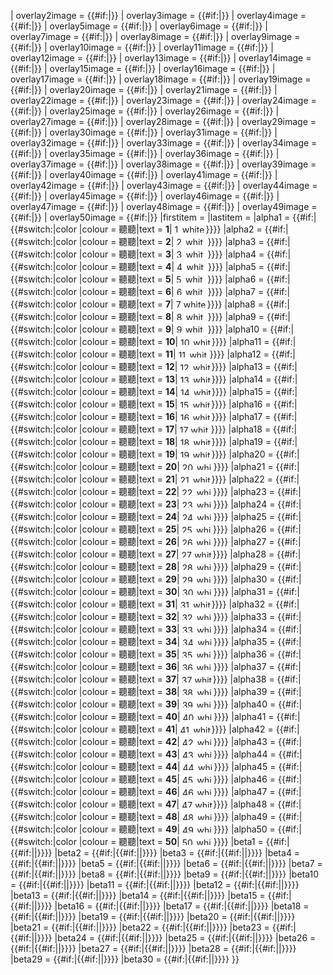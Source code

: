 <includeonly>{{overlay/main
| image        = {{{image|}}}
| width        = {{{width}}}
| height       = {{{height}}}
| columns      = {{{columns}}}
| grid         = {{{grid}}}
| legendbox    = {{{legendbox}}}
| float        = {{{float}}}
| overlay      = {{{overlay}}}
| border       = {{{border}}}<!--

legend title 1 to title 6  -->
| legend1title  = {{{legend1title|}}}
| legend2title  = {{{legend2title|}}}
| legend3title  = {{{legend3title|}}}
| legend4title  = {{{legend4title|}}}
| legend5title  = {{{legend5title|}}}
| legend6title  = {{{legend6title|}}}<!--
legend start 1 to start 6  -->
| legend1start  = {{{legend1start|}}}
| legend2start  = {{{legend2start|}}}
| legend3start  = {{{legend3start|}}}
| legend4start  = {{{legend4start|}}}
| legend5start  = {{{legend5start|}}}
| legend6start  = {{{legend6start|}}}<!--
legend end 1 to end 6  -->
| legend1end  = {{{legend1end|}}}
| legend2end  = {{{legend2end|}}}
| legend3end  = {{{legend3end|}}}
| legend4end  = {{{legend4end|}}}
| legend5end  = {{{legend5end|}}}
| legend6end  = {{{legend6end|}}}<!--

Distance from left 1 to left 30 for first overlays  -->
| overlay1left1  = {{{overlay1left1|}}}
| overlay2left1  = {{{overlay2left1|}}}
| overlay3left1  = {{{overlay3left1|}}}
| overlay4left1  = {{{overlay4left1|}}}
| overlay5left1  = {{{overlay5left1|}}}
| overlay6left1  = {{{overlay6left1|}}}
| overlay7left1  = {{{overlay7left1|}}}
| overlay8left1  = {{{overlay8left1|}}}
| overlay9left1  = {{{overlay9left1|}}}
| overlay10left1 = {{{overlay10left1|}}}
| overlay11left1 = {{{overlay11left1|}}}
| overlay12left1 = {{{overlay12left1|}}}
| overlay13left1 = {{{overlay13left1|}}}
| overlay14left1 = {{{overlay14left1|}}}
| overlay15left1 = {{{overlay15left1|}}}
| overlay16left1 = {{{overlay16left1|}}}
| overlay17left1 = {{{overlay17left1|}}}
| overlay18left1 = {{{overlay18left1|}}}
| overlay19left1 = {{{overlay19left1|}}}
| overlay20left1 = {{{overlay20left1|}}}
| overlay21left1 = {{{overlay21left1|}}}
| overlay22left1 = {{{overlay22left1|}}}
| overlay23left1 = {{{overlay23left1|}}}
| overlay24left1 = {{{overlay24left1|}}}
| overlay25left1 = {{{overlay25left1|}}}
| overlay26left1 = {{{overlay26left1|}}}
| overlay27left1 = {{{overlay27left1|}}}
| overlay28left1 = {{{overlay28left1|}}}
| overlay29left1 = {{{overlay29left1|}}}
| overlay30left1 = {{{overlay30left1|}}}<!--

Distance from left 1 to left 30 for second overlays  -->
| overlay1left2  = {{{overlay1left2|}}}
| overlay2left2  = {{{overlay2left2|}}}
| overlay3left2  = {{{overlay3left2|}}}
| overlay4left2  = {{{overlay4left2|}}}
| overlay5left2  = {{{overlay5left2|}}}
| overlay6left2  = {{{overlay6left2|}}}
| overlay7left2  = {{{overlay7left2|}}}
| overlay8left2  = {{{overlay8left2|}}}
| overlay9left2  = {{{overlay9left2|}}}
| overlay10left2 = {{{overlay10left2|}}}
| overlay11left2 = {{{overlay11left2|}}}
| overlay12left2 = {{{overlay12left2|}}}
| overlay13left2 = {{{overlay13left2|}}}
| overlay14left2 = {{{overlay14left2|}}}
| overlay15left2 = {{{overlay15left2|}}}
| overlay16left2 = {{{overlay16left2|}}}
| overlay17left2 = {{{overlay17left2|}}}
| overlay18left2 = {{{overlay18left2|}}}
| overlay19left2 = {{{overlay19left2|}}}
| overlay20left2 = {{{overlay20left2|}}}
| overlay21left2 = {{{overlay21left2|}}}
| overlay22left2 = {{{overlay22left2|}}}
| overlay23left2 = {{{overlay23left2|}}}
| overlay24left2 = {{{overlay24left2|}}}
| overlay25left2 = {{{overlay25left2|}}}
| overlay26left2 = {{{overlay26left2|}}}
| overlay27left2 = {{{overlay27left2|}}}
| overlay28left2 = {{{overlay28left2|}}}
| overlay29left2 = {{{overlay29left2|}}}
| overlay30left2 = {{{overlay30left2|}}}<!--

Distance from left 1 to left 30 for third overlays  -->
| overlay1left3  = {{{overlay1left3|}}}
| overlay2left3  = {{{overlay2left3|}}}
| overlay3left3  = {{{overlay3left3|}}}
| overlay4left3  = {{{overlay4left3|}}}
| overlay5left3  = {{{overlay5left3|}}}
| overlay6left3  = {{{overlay6left3|}}}
| overlay7left3  = {{{overlay7left3|}}}
| overlay8left3  = {{{overlay8left3|}}}
| overlay9left3  = {{{overlay9left3|}}}
| overlay10left3 = {{{overlay10left3|}}}
| overlay11left3 = {{{overlay11left3|}}}
| overlay12left3 = {{{overlay12left3|}}}
| overlay13left3 = {{{overlay13left3|}}}
| overlay14left3 = {{{overlay14left3|}}}
| overlay15left3 = {{{overlay15left3|}}}
| overlay16left3 = {{{overlay16left3|}}}
| overlay17left3 = {{{overlay17left3|}}}
| overlay18left3 = {{{overlay18left3|}}}
| overlay19left3 = {{{overlay19left3|}}}
| overlay20left3 = {{{overlay20left3|}}}
| overlay21left3 = {{{overlay21left3|}}}
| overlay22left3 = {{{overlay22left3|}}}
| overlay23left3 = {{{overlay23left3|}}}
| overlay24left3 = {{{overlay24left3|}}}
| overlay25left3 = {{{overlay25left3|}}}
| overlay26left3 = {{{overlay26left3|}}}
| overlay27left3 = {{{overlay27left3|}}}
| overlay28left3 = {{{overlay28left3|}}}
| overlay29left3 = {{{overlay29left3|}}}
| overlay30left3 = {{{overlay30left3|}}}<!--

Distance from top 1 to top 30 for first overlays  -->
| overlay1top1  = {{{overlay1top1|}}}
| overlay2top1  = {{{overlay2top1|}}}
| overlay3top1  = {{{overlay3top1|}}}
| overlay4top1  = {{{overlay4top1|}}}
| overlay5top1  = {{{overlay5top1|}}}
| overlay6top1  = {{{overlay6top1|}}}
| overlay7top1  = {{{overlay7top1|}}}
| overlay8top1  = {{{overlay8top1|}}}
| overlay9top1  = {{{overlay9top1|}}}
| overlay10top1 = {{{overlay10top1|}}}
| overlay11top1 = {{{overlay11top1|}}}
| overlay12top1 = {{{overlay12top1|}}}
| overlay13top1 = {{{overlay13top1|}}}
| overlay14top1 = {{{overlay14top1|}}}
| overlay15top1 = {{{overlay15top1|}}}
| overlay16top1 = {{{overlay16top1|}}}
| overlay17top1 = {{{overlay17top1|}}}
| overlay18top1 = {{{overlay18top1|}}}
| overlay19top1 = {{{overlay19top1|}}}
| overlay20top1 = {{{overlay20top1|}}}
| overlay21top1 = {{{overlay21top1|}}}
| overlay22top1 = {{{overlay22top1|}}}
| overlay23top1 = {{{overlay23top1|}}}
| overlay24top1 = {{{overlay24top1|}}}
| overlay25top1 = {{{overlay25top1|}}}
| overlay26top1 = {{{overlay26top1|}}}
| overlay27top1 = {{{overlay27top1|}}}
| overlay28top1 = {{{overlay28top1|}}}
| overlay29top1 = {{{overlay29top1|}}}
| overlay30top1 = {{{overlay30top1|}}}<!--

Distance from top 1 to top 30 for second overlays  -->
| overlay1top2  = {{{overlay1top2|}}}
| overlay2top2  = {{{overlay2top2|}}}
| overlay3top2  = {{{overlay3top2|}}}
| overlay4top2  = {{{overlay4top2|}}}
| overlay5top2  = {{{overlay5top2|}}}
| overlay6top2  = {{{overlay6top2|}}}
| overlay7top2  = {{{overlay7top2|}}}
| overlay8top2  = {{{overlay8top2|}}}
| overlay9top2  = {{{overlay9top2|}}}
| overlay10top2 = {{{overlay10top2|}}}
| overlay11top2 = {{{overlay11top2|}}}
| overlay12top2 = {{{overlay12top2|}}}
| overlay13top2 = {{{overlay13top2|}}}
| overlay14top2 = {{{overlay14top2|}}}
| overlay15top2 = {{{overlay15top2|}}}
| overlay16top2 = {{{overlay16top2|}}}
| overlay17top2 = {{{overlay17top2|}}}
| overlay18top2 = {{{overlay18top2|}}}
| overlay19top2 = {{{overlay19top2|}}}
| overlay20top2 = {{{overlay20top2|}}}
| overlay21top2 = {{{overlay21top2|}}}
| overlay22top2 = {{{overlay22top2|}}}
| overlay23top2 = {{{overlay23top2|}}}
| overlay24top2 = {{{overlay24top2|}}}
| overlay25top2 = {{{overlay25top2|}}}
| overlay26top2 = {{{overlay26top2|}}}
| overlay27top2 = {{{overlay27top2|}}}
| overlay28top2 = {{{overlay28top2|}}}
| overlay29top2 = {{{overlay29top2|}}}
| overlay30top2 = {{{overlay30top2|}}}<!--

Distance from top 1 to top 30 for third overlays  -->
| overlay1top3  = {{{overlay1top3|}}}
| overlay2top3  = {{{overlay2top3|}}}
| overlay3top3  = {{{overlay3top3|}}}
| overlay4top3  = {{{overlay4top3|}}}
| overlay5top3  = {{{overlay5top3|}}}
| overlay6top3  = {{{overlay6top3|}}}
| overlay7top3  = {{{overlay7top3|}}}
| overlay8top3  = {{{overlay8top3|}}}
| overlay9top3  = {{{overlay9top3|}}}
| overlay10top3 = {{{overlay10top3|}}}
| overlay11top3 = {{{overlay11top3|}}}
| overlay12top3 = {{{overlay12top3|}}}
| overlay13top3 = {{{overlay13top3|}}}
| overlay14top3 = {{{overlay14top3|}}}
| overlay15top3 = {{{overlay15top3|}}}
| overlay16top3 = {{{overlay16top3|}}}
| overlay17top3 = {{{overlay17top3|}}}
| overlay18top3 = {{{overlay18top3|}}}
| overlay19top3 = {{{overlay19top3|}}}
| overlay20top3 = {{{overlay20top3|}}}
| overlay21top3 = {{{overlay21top3|}}}
| overlay22top3 = {{{overlay22top3|}}}
| overlay23top3 = {{{overlay23top3|}}}
| overlay24top3 = {{{overlay24top3|}}}
| overlay25top3 = {{{overlay25top3|}}}
| overlay26top3 = {{{overlay26top3|}}}
| overlay27top3 = {{{overlay27top3|}}}
| overlay28top3 = {{{overlay28top3|}}}
| overlay29top3 = {{{overlay29top3|}}}
| overlay30top3 = {{{overlay30top3|}}}<!--

Linked image 1 to linked image 50  -->
| overlay1image  = {{#if:{{{overlay1|}}}|{{overlay/Image  |1|{{{overlay1link|}}}|{{{overlay1form}}}|{{{overlay1colour}}}|{{{overlay1tip}}}}}}}
| overlay2image  = {{#if:{{{overlay2|}}}|{{overlay/Image  |2|{{{overlay2link|}}}|{{{overlay2form}}}|{{{overlay2colour}}}|{{{overlay2tip}}}}}}}
| overlay3image  = {{#if:{{{overlay3|}}}|{{overlay/Image  |3|{{{overlay3link|}}}|{{{overlay3form}}}|{{{overlay3colour}}}|{{{overlay3tip}}}}}}}
| overlay4image  = {{#if:{{{overlay4|}}}|{{overlay/Image  |4|{{{overlay4link|}}}|{{{overlay4form}}}|{{{overlay4colour}}}|{{{overlay4tip}}}}}}}
| overlay5image  = {{#if:{{{overlay5|}}}|{{overlay/Image  |5|{{{overlay5link|}}}|{{{overlay5form}}}|{{{overlay5colour}}}|{{{overlay5tip}}}}}}}
| overlay6image  = {{#if:{{{overlay6|}}}|{{overlay/Image  |6|{{{overlay6link|}}}|{{{overlay6form}}}|{{{overlay6colour}}}|{{{overlay6tip}}}}}}}
| overlay7image  = {{#if:{{{overlay7|}}}|{{overlay/Image  |7|{{{overlay7link|}}}|{{{overlay7form}}}|{{{overlay7colour}}}|{{{overlay7tip}}}}}}}
| overlay8image  = {{#if:{{{overlay8|}}}|{{overlay/Image  |8|{{{overlay8link|}}}|{{{overlay8form}}}|{{{overlay8colour}}}|{{{overlay8tip}}}}}}}
| overlay9image  = {{#if:{{{overlay9|}}}|{{overlay/Image  |9|{{{overlay9link|}}}|{{{overlay9form}}}|{{{overlay9colour}}}|{{{overlay9tip}}}}}}}
| overlay10image = {{#if:{{{overlay10|}}}|{{overlay/Image |10|{{{overlay10link|}}}|{{{overlay10form}}}|{{{overlay10colour}}}|{{{overlay10tip}}}}}}}
| overlay11image = {{#if:{{{overlay11|}}}|{{overlay/Image |11|{{{overlay11link|}}}|{{{overlay11form}}}|{{{overlay11colour}}}|{{{overlay11tip}}}}}}}
| overlay12image = {{#if:{{{overlay12|}}}|{{overlay/Image |12|{{{overlay12link|}}}|{{{overlay12form}}}|{{{overlay12colour}}}|{{{overlay12tip}}}}}}}
| overlay13image = {{#if:{{{overlay13|}}}|{{overlay/Image |13|{{{overlay13link|}}}|{{{overlay13form}}}|{{{overlay13colour}}}|{{{overlay13tip}}}}}}}
| overlay14image = {{#if:{{{overlay14|}}}|{{overlay/Image |14|{{{overlay14link|}}}|{{{overlay14form}}}|{{{overlay14colour}}}|{{{overlay14tip}}}}}}}
| overlay15image = {{#if:{{{overlay15|}}}|{{overlay/Image |15|{{{overlay15link|}}}|{{{overlay15form}}}|{{{overlay15colour}}}|{{{overlay15tip}}}}}}}
| overlay16image = {{#if:{{{overlay16|}}}|{{overlay/Image |16|{{{overlay16link|}}}|{{{overlay16form}}}|{{{overlay16colour}}}|{{{overlay16tip}}}}}}}
| overlay17image = {{#if:{{{overlay17|}}}|{{overlay/Image |17|{{{overlay17link|}}}|{{{overlay17form}}}|{{{overlay17colour}}}|{{{overlay17tip}}}}}}}
| overlay18image = {{#if:{{{overlay18|}}}|{{overlay/Image |18|{{{overlay18link|}}}|{{{overlay18form}}}|{{{overlay18colour}}}|{{{overlay18tip}}}}}}}
| overlay19image = {{#if:{{{overlay19|}}}|{{overlay/Image |19|{{{overlay19link|}}}|{{{overlay19form}}}|{{{overlay19colour}}}|{{{overlay19tip}}}}}}}
| overlay20image = {{#if:{{{overlay20|}}}|{{overlay/Image |20|{{{overlay20link|}}}|{{{overlay20form}}}|{{{overlay20colour}}}|{{{overlay20tip}}}}}}}
| overlay21image = {{#if:{{{overlay21|}}}|{{overlay/Image |21|{{{overlay21link|}}}|{{{overlay21form}}}|{{{overlay21colour}}}|{{{overlay21tip}}}}}}}
| overlay22image = {{#if:{{{overlay22|}}}|{{overlay/Image |22|{{{overlay22link|}}}|{{{overlay22form}}}|{{{overlay22colour}}}|{{{overlay22tip}}}}}}}
| overlay23image = {{#if:{{{overlay23|}}}|{{overlay/Image |23|{{{overlay23link|}}}|{{{overlay23form}}}|{{{overlay23colour}}}|{{{overlay23tip}}}}}}}
| overlay24image = {{#if:{{{overlay24|}}}|{{overlay/Image |24|{{{overlay24link|}}}|{{{overlay24form}}}|{{{overlay24colour}}}|{{{overlay24tip}}}}}}}
| overlay25image = {{#if:{{{overlay25|}}}|{{overlay/Image |25|{{{overlay25link|}}}|{{{overlay25form}}}|{{{overlay25colour}}}|{{{overlay25tip}}}}}}}
| overlay26image = {{#if:{{{overlay26|}}}|{{overlay/Image |26|{{{overlay26link|}}}|{{{overlay26form}}}|{{{overlay26colour}}}|{{{overlay26tip}}}}}}}
| overlay27image = {{#if:{{{overlay27|}}}|{{overlay/Image |27|{{{overlay27link|}}}|{{{overlay27form}}}|{{{overlay27colour}}}|{{{overlay27tip}}}}}}}
| overlay28image = {{#if:{{{overlay28|}}}|{{overlay/Image |28|{{{overlay28link|}}}|{{{overlay28form}}}|{{{overlay28colour}}}|{{{overlay28tip}}}}}}}
| overlay29image = {{#if:{{{overlay29|}}}|{{overlay/Image |29|{{{overlay29link|}}}|{{{overlay29form}}}|{{{overlay29colour}}}|{{{overlay29tip}}}}}}}
| overlay30image = {{#if:{{{overlay30|}}}|{{overlay/Image |30|{{{overlay30link|}}}|{{{overlay30form}}}|{{{overlay30colour}}}|{{{overlay30tip}}}}}}}
| overlay31image = {{#if:{{{overlay31|}}}|{{overlay/Image |31|{{{overlay31link|}}}|{{{overlay31form}}}|{{{overlay31colour}}}|{{{overlay31tip}}}}}}}
| overlay32image = {{#if:{{{overlay32|}}}|{{overlay/Image |32|{{{overlay32link|}}}|{{{overlay32form}}}|{{{overlay32colour}}}|{{{overlay32tip}}}}}}}
| overlay33image = {{#if:{{{overlay33|}}}|{{overlay/Image |33|{{{overlay33link|}}}|{{{overlay33form}}}|{{{overlay33colour}}}|{{{overlay33tip}}}}}}}
| overlay34image = {{#if:{{{overlay34|}}}|{{overlay/Image |34|{{{overlay34link|}}}|{{{overlay34form}}}|{{{overlay34colour}}}|{{{overlay34tip}}}}}}}
| overlay35image = {{#if:{{{overlay35|}}}|{{overlay/Image |35|{{{overlay35link|}}}|{{{overlay35form}}}|{{{overlay35colour}}}|{{{overlay35tip}}}}}}}
| overlay36image = {{#if:{{{overlay36|}}}|{{overlay/Image |36|{{{overlay36link|}}}|{{{overlay36form}}}|{{{overlay36colour}}}|{{{overlay36tip}}}}}}}
| overlay37image = {{#if:{{{overlay37|}}}|{{overlay/Image |37|{{{overlay37link|}}}|{{{overlay37form}}}|{{{overlay37colour}}}|{{{overlay37tip}}}}}}}
| overlay38image = {{#if:{{{overlay38|}}}|{{overlay/Image |38|{{{overlay38link|}}}|{{{overlay38form}}}|{{{overlay38colour}}}|{{{overlay38tip}}}}}}}
| overlay39image = {{#if:{{{overlay39|}}}|{{overlay/Image |39|{{{overlay39link|}}}|{{{overlay39form}}}|{{{overlay39colour}}}|{{{overlay39tip}}}}}}}
| overlay40image = {{#if:{{{overlay40|}}}|{{overlay/Image |40|{{{overlay40link|}}}|{{{overlay40form}}}|{{{overlay40colour}}}|{{{overlay40tip}}}}}}}
| overlay41image = {{#if:{{{overlay41|}}}|{{overlay/Image |41|{{{overlay41link|}}}|{{{overlay41form}}}|{{{overlay41colour}}}|{{{overlay41tip}}}}}}}
| overlay42image = {{#if:{{{overlay42|}}}|{{overlay/Image |42|{{{overlay42link|}}}|{{{overlay42form}}}|{{{overlay42colour}}}|{{{overlay42tip}}}}}}}
| overlay43image = {{#if:{{{overlay43|}}}|{{overlay/Image |43|{{{overlay43link|}}}|{{{overlay43form}}}|{{{overlay43colour}}}|{{{overlay43tip}}}}}}}
| overlay44image = {{#if:{{{overlay44|}}}|{{overlay/Image |44|{{{overlay44link|}}}|{{{overlay44form}}}|{{{overlay44colour}}}|{{{overlay44tip}}}}}}}
| overlay45image = {{#if:{{{overlay45|}}}|{{overlay/Image |45|{{{overlay45link|}}}|{{{overlay45form}}}|{{{overlay45colour}}}|{{{overlay45tip}}}}}}}
| overlay46image = {{#if:{{{overlay46|}}}|{{overlay/Image |46|{{{overlay46link|}}}|{{{overlay46form}}}|{{{overlay46colour}}}|{{{overlay46tip}}}}}}}
| overlay47image = {{#if:{{{overlay47|}}}|{{overlay/Image |47|{{{overlay47link|}}}|{{{overlay47form}}}|{{{overlay47colour}}}|{{{overlay47tip}}}}}}}
| overlay48image = {{#if:{{{overlay48|}}}|{{overlay/Image |48|{{{overlay48link|}}}|{{{overlay48form}}}|{{{overlay48colour}}}|{{{overlay48tip}}}}}}}
| overlay49image = {{#if:{{{overlay49|}}}|{{overlay/Image |49|{{{overlay49link|}}}|{{{overlay49form}}}|{{{overlay49colour}}}|{{{overlay49tip}}}}}}}
| overlay50image = {{#if:{{{overlay50|}}}|{{overlay/Image |50|{{{overlay50link|}}}|{{{overlay50form}}}|{{{overlay50colour}}}|{{{overlay50tip}}}}}}}<!--

-->
|firstitem  = {{colevel/find first
|{{{overlay1|}}}
|{{{overlay2|}}}
|{{{overlay3|}}}
|{{{overlay4|}}}
|{{{overlay5|}}}
|{{{overlay6|}}}
|{{{overlay7|}}}
|{{{overlay8|}}}
|{{{overlay9|}}}
|{{{overlay10|}}}
|{{{overlay11|}}}
|{{{overlay12|}}}
|{{{overlay13|}}}
|{{{overlay14|}}}
|{{{overlay15|}}}
|{{{overlay16|}}}
|{{{overlay17|}}}
|{{{overlay18|}}}
|{{{overlay19|}}}
|{{{overlay20|}}}
|{{{overlay21|}}}
|{{{overlay22|}}}
|{{{overlay23|}}}
|{{{overlay24|}}}
|{{{overlay25|}}}
|{{{overlay26|}}}
|{{{overlay27|}}}
|{{{overlay28|}}}
|{{{overlay29|}}}
|{{{overlay30|}}}}}
|lastitem   = {{colevel/find last
|{{{overlay1|}}}
|{{{overlay2|}}}
|{{{overlay3|}}}
|{{{overlay4|}}}
|{{{overlay5|}}}
|{{{overlay6|}}}
|{{{overlay7|}}}
|{{{overlay8|}}}
|{{{overlay9|}}}
|{{{overlay10|}}}
|{{{overlay11|}}}
|{{{overlay12|}}}
|{{{overlay13|}}}
|{{{overlay14|}}}
|{{{overlay15|}}}
|{{{overlay16|}}}
|{{{overlay17|}}}
|{{{overlay18|}}}
|{{{overlay19|}}}
|{{{overlay20|}}}
|{{{overlay21|}}}
|{{{overlay22|}}}
|{{{overlay23|}}}
|{{{overlay24|}}}
|{{{overlay25|}}}
|{{{overlay26|}}}
|{{{overlay27|}}}
|{{{overlay28|}}}
|{{{overlay29|}}}
|{{{overlay30|}}}}}
|alpha1  = {{#if:{{{overlay1|}}}|{{#switch:{{{overlay1form}}}|color |colour = <span style="background-color:{{{overlay1colour}}};">聽聽</span>|text = <span style="color:{{{overlay1colour}}};">'''1'''</span>| [[File:1 white, {{{overlay1colour}}} rounded rectangle.svg|50x13px]]}}}}
|alpha2  = {{#if:{{{overlay2|}}}|{{#switch:{{{overlay2form}}}|color |colour = <span style="background-color:{{{overlay2colour}}};">聽聽</span>|text = <span style="color:{{{overlay2colour}}};">'''2'''</span>| [[File:2 white, {{{overlay2colour}}} rounded rectangle.svg|50x13px]]}}}}
|alpha3  = {{#if:{{{overlay3|}}}|{{#switch:{{{overlay3form}}}|color |colour = <span style="background-color:{{{overlay3colour}}};">聽聽</span>|text = <span style="color:{{{overlay3colour}}};">'''3'''</span>| [[File:3 white, {{{overlay3colour}}} rounded rectangle.svg|50x13px]]}}}}
|alpha4  = {{#if:{{{overlay4|}}}|{{#switch:{{{overlay4form}}}|color |colour = <span style="background-color:{{{overlay4colour}}};">聽聽</span>|text = <span style="color:{{{overlay4colour}}};">'''4'''</span>| [[File:4 white, {{{overlay4colour}}} rounded rectangle.svg|50x13px]]}}}}
|alpha5  = {{#if:{{{overlay5|}}}|{{#switch:{{{overlay5form}}}|color |colour = <span style="background-color:{{{overlay5colour}}};">聽聽</span>|text = <span style="color:{{{overlay5colour}}};">'''5'''</span>| [[File:5 white, {{{overlay5colour}}} rounded rectangle.svg|50x13px]]}}}}
|alpha6  = {{#if:{{{overlay6|}}}|{{#switch:{{{overlay6form}}}|color |colour = <span style="background-color:{{{overlay6colour}}};">聽聽</span>|text = <span style="color:{{{overlay6colour}}};">'''6'''</span>| [[File:6 white, {{{overlay6colour}}} rounded rectangle.svg|50x13px]]}}}}
|alpha7  = {{#if:{{{overlay7|}}}|{{#switch:{{{overlay7form}}}|color |colour = <span style="background-color:{{{overlay7colour}}};">聽聽</span>|text = <span style="color:{{{overlay7colour}}};">'''7'''</span>| [[File:7 white, {{{overlay7colour}}} rounded rectangle.svg|50x13px]]}}}}
|alpha8  = {{#if:{{{overlay8|}}}|{{#switch:{{{overlay8form}}}|color |colour = <span style="background-color:{{{overlay8colour}}};">聽聽</span>|text = <span style="color:{{{overlay8colour}}};">'''8'''</span>| [[File:8 white, {{{overlay8colour}}} rounded rectangle.svg|50x13px]]}}}}
|alpha9  = {{#if:{{{overlay9|}}}|{{#switch:{{{overlay9form}}}|color |colour = <span style="background-color:{{{overlay9colour}}};">聽聽</span>|text = <span style="color:{{{overlay9colour}}};">'''9'''</span>| [[File:9 white, {{{overlay9colour}}} rounded rectangle.svg|50x13px]]}}}}
|alpha10 = {{#if:{{{overlay10|}}}|{{#switch:{{{overlay10form}}}|color |colour = <span style="background-color:{{{overlay10colour}}};">聽聽</span>|text = <span style="color:{{{overlay10colour}}};">'''10'''</span>| [[File:10 white, {{{overlay10colour}}} rounded rectangle.svg|50x12px]]}}}}
|alpha11 = {{#if:{{{overlay11|}}}|{{#switch:{{{overlay11form}}}|color |colour = <span style="background-color:{{{overlay11colour}}};">聽聽</span>|text = <span style="color:{{{overlay11colour}}};">'''11'''</span>| [[File:11 white, {{{overlay11colour}}} rounded rectangle.svg|50x12px]]}}}}
|alpha12 = {{#if:{{{overlay12|}}}|{{#switch:{{{overlay12form}}}|color |colour = <span style="background-color:{{{overlay12colour}}};">聽聽</span>|text = <span style="color:{{{overlay12colour}}};">'''12'''</span>| [[File:12 white, {{{overlay12colour}}} rounded rectangle.svg|50x12px]]}}}}
|alpha13 = {{#if:{{{overlay13|}}}|{{#switch:{{{overlay13form}}}|color |colour = <span style="background-color:{{{overlay13colour}}};">聽聽</span>|text = <span style="color:{{{overlay13colour}}};">'''13'''</span>| [[File:13 white, {{{overlay13colour}}} rounded rectangle.svg|50x12px]]}}}}
|alpha14 = {{#if:{{{overlay14|}}}|{{#switch:{{{overlay14form}}}|color |colour = <span style="background-color:{{{overlay14colour}}};">聽聽</span>|text = <span style="color:{{{overlay14colour}}};">'''14'''</span>| [[File:14 white, {{{overlay14colour}}} rounded rectangle.svg|50x12px]]}}}}
|alpha15 = {{#if:{{{overlay15|}}}|{{#switch:{{{overlay15form}}}|color |colour = <span style="background-color:{{{overlay15colour}}};">聽聽</span>|text = <span style="color:{{{overlay15colour}}};">'''15'''</span>| [[File:15 white, {{{overlay15colour}}} rounded rectangle.svg|50x12px]]}}}}
|alpha16 = {{#if:{{{overlay16|}}}|{{#switch:{{{overlay16form}}}|color |colour = <span style="background-color:{{{overlay16colour}}};">聽聽</span>|text = <span style="color:{{{overlay16colour}}};">'''16'''</span>| [[File:16 white, {{{overlay16colour}}} rounded rectangle.svg|50x12px]]}}}}
|alpha17 = {{#if:{{{overlay17|}}}|{{#switch:{{{overlay17form}}}|color |colour = <span style="background-color:{{{overlay17colour}}};">聽聽</span>|text = <span style="color:{{{overlay17colour}}};">'''17'''</span>| [[File:17 white, {{{overlay17colour}}} rounded rectangle.svg|50x12px]]}}}}
|alpha18 = {{#if:{{{overlay18|}}}|{{#switch:{{{overlay18form}}}|color |colour = <span style="background-color:{{{overlay18colour}}};">聽聽</span>|text = <span style="color:{{{overlay18colour}}};">'''18'''</span>| [[File:18 white, {{{overlay18colour}}} rounded rectangle.svg|50x12px]]}}}}
|alpha19 = {{#if:{{{overlay19|}}}|{{#switch:{{{overlay19form}}}|color |colour = <span style="background-color:{{{overlay19colour}}};">聽聽</span>|text = <span style="color:{{{overlay19colour}}};">'''19'''</span>| [[File:19 white, {{{overlay19colour}}} rounded rectangle.svg|50x12px]]}}}}
|alpha20 = {{#if:{{{overlay20|}}}|{{#switch:{{{overlay20form}}}|color |colour = <span style="background-color:{{{overlay20colour}}};">聽聽</span>|text = <span style="color:{{{overlay20colour}}};">'''20'''</span>| [[File:20 white, {{{overlay20colour}}} rounded rectangle.svg|50x12px]]}}}}
|alpha21 = {{#if:{{{overlay21|}}}|{{#switch:{{{overlay21form}}}|color |colour = <span style="background-color:{{{overlay21colour}}};">聽聽</span>|text = <span style="color:{{{overlay21colour}}};">'''21'''</span>| [[File:21 white, {{{overlay21colour}}} rounded rectangle.svg|50x12px]]}}}}
|alpha22 = {{#if:{{{overlay22|}}}|{{#switch:{{{overlay22form}}}|color |colour = <span style="background-color:{{{overlay22colour}}};">聽聽</span>|text = <span style="color:{{{overlay22colour}}};">'''22'''</span>| [[File:22 white, {{{overlay22colour}}} rounded rectangle.svg|50x12px]]}}}}
|alpha23 = {{#if:{{{overlay23|}}}|{{#switch:{{{overlay23form}}}|color |colour = <span style="background-color:{{{overlay23colour}}};">聽聽</span>|text = <span style="color:{{{overlay23colour}}};">'''23'''</span>| [[File:23 white, {{{overlay23colour}}} rounded rectangle.svg|50x12px]]}}}}
|alpha24 = {{#if:{{{overlay24|}}}|{{#switch:{{{overlay24form}}}|color |colour = <span style="background-color:{{{overlay24colour}}};">聽聽</span>|text = <span style="color:{{{overlay24colour}}};">'''24'''</span>| [[File:24 white, {{{overlay24colour}}} rounded rectangle.svg|50x12px]]}}}}
|alpha25 = {{#if:{{{overlay25|}}}|{{#switch:{{{overlay25form}}}|color |colour = <span style="background-color:{{{overlay25colour}}};">聽聽</span>|text = <span style="color:{{{overlay25colour}}};">'''25'''</span>| [[File:25 white, {{{overlay25colour}}} rounded rectangle.svg|50x12px]]}}}}
|alpha26 = {{#if:{{{overlay26|}}}|{{#switch:{{{overlay26form}}}|color |colour = <span style="background-color:{{{overlay26colour}}};">聽聽</span>|text = <span style="color:{{{overlay26colour}}};">'''26'''</span>| [[File:26 white, {{{overlay26colour}}} rounded rectangle.svg|50x12px]]}}}}
|alpha27 = {{#if:{{{overlay27|}}}|{{#switch:{{{overlay27form}}}|color |colour = <span style="background-color:{{{overlay27colour}}};">聽聽</span>|text = <span style="color:{{{overlay27colour}}};">'''27'''</span>| [[File:27 white, {{{overlay27colour}}} rounded rectangle.svg|50x12px]]}}}}
|alpha28 = {{#if:{{{overlay28|}}}|{{#switch:{{{overlay28form}}}|color |colour = <span style="background-color:{{{overlay28colour}}};">聽聽</span>|text = <span style="color:{{{overlay28colour}}};">'''28'''</span>| [[File:28 white, {{{overlay28colour}}} rounded rectangle.svg|50x12px]]}}}}
|alpha29 = {{#if:{{{overlay29|}}}|{{#switch:{{{overlay29form}}}|color |colour = <span style="background-color:{{{overlay29colour}}};">聽聽</span>|text = <span style="color:{{{overlay29colour}}};">'''29'''</span>| [[File:29 white, {{{overlay29colour}}} rounded rectangle.svg|50x12px]]}}}}
|alpha30 = {{#if:{{{overlay30|}}}|{{#switch:{{{overlay30form}}}|color |colour = <span style="background-color:{{{overlay30colour}}};">聽聽</span>|text = <span style="color:{{{overlay30colour}}};">'''30'''</span>| [[File:30 white, {{{overlay30colour}}} rounded rectangle.svg|50x12px]]}}}}
|alpha31 = {{#if:{{{overlay31|}}}|{{#switch:{{{overlay31form}}}|color |colour = <span style="background-color:{{{overlay31colour}}};">聽聽</span>|text = <span style="color:{{{overlay31colour}}};">'''31'''</span>| [[File:31 white, {{{overlay31colour}}} rounded rectangle.svg|50x12px]]}}}}
|alpha32 = {{#if:{{{overlay32|}}}|{{#switch:{{{overlay32form}}}|color |colour = <span style="background-color:{{{overlay32colour}}};">聽聽</span>|text = <span style="color:{{{overlay32colour}}};">'''32'''</span>| [[File:32 white, {{{overlay32colour}}} rounded rectangle.svg|50x12px]]}}}}
|alpha33 = {{#if:{{{overlay33|}}}|{{#switch:{{{overlay33form}}}|color |colour = <span style="background-color:{{{overlay33colour}}};">聽聽</span>|text = <span style="color:{{{overlay33colour}}};">'''33'''</span>| [[File:33 white, {{{overlay33colour}}} rounded rectangle.svg|50x12px]]}}}}
|alpha34 = {{#if:{{{overlay34|}}}|{{#switch:{{{overlay34form}}}|color |colour = <span style="background-color:{{{overlay34colour}}};">聽聽</span>|text = <span style="color:{{{overlay34colour}}};">'''34'''</span>| [[File:34 white, {{{overlay34colour}}} rounded rectangle.svg|50x12px]]}}}}
|alpha35 = {{#if:{{{overlay35|}}}|{{#switch:{{{overlay35form}}}|color |colour = <span style="background-color:{{{overlay35colour}}};">聽聽</span>|text = <span style="color:{{{overlay35colour}}};">'''35'''</span>| [[File:35 white, {{{overlay35colour}}} rounded rectangle.svg|50x12px]]}}}}
|alpha36 = {{#if:{{{overlay36|}}}|{{#switch:{{{overlay36form}}}|color |colour = <span style="background-color:{{{overlay36colour}}};">聽聽</span>|text = <span style="color:{{{overlay36colour}}};">'''36'''</span>| [[File:36 white, {{{overlay36colour}}} rounded rectangle.svg|50x12px]]}}}}
|alpha37 = {{#if:{{{overlay37|}}}|{{#switch:{{{overlay37form}}}|color |colour = <span style="background-color:{{{overlay73colour}}};">聽聽</span>|text = <span style="color:{{{overlay37colour}}};">'''37'''</span>| [[File:37 white, {{{overlay37colour}}} rounded rectangle.svg|50x12px]]}}}}
|alpha38 = {{#if:{{{overlay38|}}}|{{#switch:{{{overlay38form}}}|color |colour = <span style="background-color:{{{overlay38colour}}};">聽聽</span>|text = <span style="color:{{{overlay38colour}}};">'''38'''</span>| [[File:38 white, {{{overlay38colour}}} rounded rectangle.svg|50x12px]]}}}}
|alpha39 = {{#if:{{{overlay39|}}}|{{#switch:{{{overlay39form}}}|color |colour = <span style="background-color:{{{overlay39colour}}};">聽聽</span>|text = <span style="color:{{{overlay39colour}}};">'''39'''</span>| [[File:39 white, {{{overlay39colour}}} rounded rectangle.svg|50x12px]]}}}}
|alpha40 = {{#if:{{{overlay40|}}}|{{#switch:{{{overlay40form}}}|color |colour = <span style="background-color:{{{overlay40colour}}};">聽聽</span>|text = <span style="color:{{{overlay40colour}}};">'''40'''</span>| [[File:40 white, {{{overlay40colour}}} rounded rectangle.svg|50x12px]]}}}}
|alpha41 = {{#if:{{{overlay41|}}}|{{#switch:{{{overlay41form}}}|color |colour = <span style="background-color:{{{overlay41colour}}};">聽聽</span>|text = <span style="color:{{{overlay41colour}}};">'''41'''</span>| [[File:41 white, {{{overlay41colour}}} rounded rectangle.svg|50x12px]]}}}}
|alpha42 = {{#if:{{{overlay42|}}}|{{#switch:{{{overlay42form}}}|color |colour = <span style="background-color:{{{overlay42colour}}};">聽聽</span>|text = <span style="color:{{{overlay42colour}}};">'''42'''</span>| [[File:42 white, {{{overlay42colour}}} rounded rectangle.svg|50x12px]]}}}}
|alpha43 = {{#if:{{{overlay43|}}}|{{#switch:{{{overlay43form}}}|color |colour = <span style="background-color:{{{overlay43colour}}};">聽聽</span>|text = <span style="color:{{{overlay43colour}}};">'''43'''</span>| [[File:43 white, {{{overlay43colour}}} rounded rectangle.svg|50x12px]]}}}}
|alpha44 = {{#if:{{{overlay44|}}}|{{#switch:{{{overlay44form}}}|color |colour = <span style="background-color:{{{overlay44colour}}};">聽聽</span>|text = <span style="color:{{{overlay44colour}}};">'''44'''</span>| [[File:44 white, {{{overlay44colour}}} rounded rectangle.svg|50x12px]]}}}}
|alpha45 = {{#if:{{{overlay45|}}}|{{#switch:{{{overlay45form}}}|color |colour = <span style="background-color:{{{overlay45colour}}};">聽聽</span>|text = <span style="color:{{{overlay45colour}}};">'''45'''</span>| [[File:45 white, {{{overlay45colour}}} rounded rectangle.svg|50x12px]]}}}}
|alpha46 = {{#if:{{{overlay46|}}}|{{#switch:{{{overlay46form}}}|color |colour = <span style="background-color:{{{overlay46colour}}};">聽聽</span>|text = <span style="color:{{{overlay46colour}}};">'''46'''</span>| [[File:46 white, {{{overlay46colour}}} rounded rectangle.svg|50x12px]]}}}}
|alpha47 = {{#if:{{{overlay47|}}}|{{#switch:{{{overlay47form}}}|color |colour = <span style="background-color:{{{overlay47colour}}};">聽聽</span>|text = <span style="color:{{{overlay47colour}}};">'''47'''</span>| [[File:47 white, {{{overlay47colour}}} rounded rectangle.svg|50x12px]]}}}}
|alpha48 = {{#if:{{{overlay48|}}}|{{#switch:{{{overlay48form}}}|color |colour = <span style="background-color:{{{overlay48colour}}};">聽聽</span>|text = <span style="color:{{{overlay48colour}}};">'''48'''</span>| [[File:48 white, {{{overlay48colour}}} rounded rectangle.svg|50x12px]]}}}}
|alpha49 = {{#if:{{{overlay49|}}}|{{#switch:{{{overlay49form}}}|color |colour = <span style="background-color:{{{overlay49colour}}};">聽聽</span>|text = <span style="color:{{{overlay49colour}}};">'''49'''</span>| [[File:49 white, {{{overlay49colour}}} rounded rectangle.svg|50x12px]]}}}}
|alpha50 = {{#if:{{{overlay50|}}}|{{#switch:{{{overlay50form}}}|color |colour = <span style="background-color:{{{overlay50colour}}};">聽聽</span>|text = <span style="color:{{{overlay50colour}}};">'''50'''</span>| [[File:50 white, {{{overlay50colour}}} rounded rectangle.svg|50x12px]]}}}}
|beta1  = {{#if:{{{overlay1|}}}|{{#if:{{{overlay1link|}}}|[[{{{overlay1link}}}|{{{overlay1}}}]]|{{{overlay1}}}}}}}
|beta2  = {{#if:{{{overlay2|}}}|{{#if:{{{overlay2link|}}}|[[{{{overlay2link}}}|{{{overlay2}}}]]|{{{overlay2}}}}}}}
|beta3  = {{#if:{{{overlay3|}}}|{{#if:{{{overlay3link|}}}|[[{{{overlay3link}}}|{{{overlay3}}}]]|{{{overlay3}}}}}}}
|beta4  = {{#if:{{{overlay4|}}}|{{#if:{{{overlay4link|}}}|[[{{{overlay4link}}}|{{{overlay4}}}]]|{{{overlay4}}}}}}}
|beta5  = {{#if:{{{overlay5|}}}|{{#if:{{{overlay5link|}}}|[[{{{overlay5link}}}|{{{overlay5}}}]]|{{{overlay5}}}}}}}
|beta6  = {{#if:{{{overlay6|}}}|{{#if:{{{overlay6link|}}}|[[{{{overlay6link}}}|{{{overlay6}}}]]|{{{overlay6}}}}}}}
|beta7  = {{#if:{{{overlay7|}}}|{{#if:{{{overlay7link|}}}|[[{{{overlay7link}}}|{{{overlay7}}}]]|{{{overlay7}}}}}}}
|beta8  = {{#if:{{{overlay8|}}}|{{#if:{{{overlay8link|}}}|[[{{{overlay8link}}}|{{{overlay8}}}]]|{{{overlay8}}}}}}}
|beta9  = {{#if:{{{overlay9|}}}|{{#if:{{{overlay9link|}}}|[[{{{overlay9link}}}|{{{overlay9}}}]]|{{{overlay9}}}}}}}
|beta10 = {{#if:{{{overlay10|}}}|{{#if:{{{overlay10link|}}}|[[{{{overlay10link}}}|{{{overlay10}}}]]|{{{overlay10}}}}}}}
|beta11 = {{#if:{{{overlay11|}}}|{{#if:{{{overlay11link|}}}|[[{{{overlay11link}}}|{{{overlay11}}}]]|{{{overlay11}}}}}}}
|beta12 = {{#if:{{{overlay12|}}}|{{#if:{{{overlay12link|}}}|[[{{{overlay12link}}}|{{{overlay12}}}]]|{{{overlay12}}}}}}}
|beta13 = {{#if:{{{overlay13|}}}|{{#if:{{{overlay13link|}}}|[[{{{overlay13link}}}|{{{overlay13}}}]]|{{{overlay13}}}}}}}
|beta14 = {{#if:{{{overlay14|}}}|{{#if:{{{overlay14link|}}}|[[{{{overlay14link}}}|{{{overlay14}}}]]|{{{overlay14}}}}}}}
|beta15 = {{#if:{{{overlay15|}}}|{{#if:{{{overlay15link|}}}|[[{{{overlay15link}}}|{{{overlay15}}}]]|{{{overlay15}}}}}}}
|beta16 = {{#if:{{{overlay16|}}}|{{#if:{{{overlay16link|}}}|[[{{{overlay16link}}}|{{{overlay16}}}]]|{{{overlay16}}}}}}}
|beta17 = {{#if:{{{overlay17|}}}|{{#if:{{{overlay17link|}}}|[[{{{overlay17link}}}|{{{overlay17}}}]]|{{{overlay17}}}}}}}
|beta18 = {{#if:{{{overlay18|}}}|{{#if:{{{overlay18link|}}}|[[{{{overlay18link}}}|{{{overlay18}}}]]|{{{overlay18}}}}}}}
|beta19 = {{#if:{{{overlay19|}}}|{{#if:{{{overlay19link|}}}|[[{{{overlay19link}}}|{{{overlay19}}}]]|{{{overlay19}}}}}}}
|beta20 = {{#if:{{{overlay20|}}}|{{#if:{{{overlay20link|}}}|[[{{{overlay20link}}}|{{{overlay20}}}]]|{{{overlay20}}}}}}}
|beta21 = {{#if:{{{overlay21|}}}|{{#if:{{{overlay21link|}}}|[[{{{overlay21link}}}|{{{overlay21}}}]]|{{{overlay21}}}}}}}
|beta22 = {{#if:{{{overlay22|}}}|{{#if:{{{overlay22link|}}}|[[{{{overlay22link}}}|{{{overlay22}}}]]|{{{overlay22}}}}}}}
|beta23 = {{#if:{{{overlay23|}}}|{{#if:{{{overlay23link|}}}|[[{{{overlay23link}}}|{{{overlay23}}}]]|{{{overlay23}}}}}}}
|beta24 = {{#if:{{{overlay24|}}}|{{#if:{{{overlay24link|}}}|[[{{{overlay24link}}}|{{{overlay24}}}]]|{{{overlay24}}}}}}}
|beta25 = {{#if:{{{overlay25|}}}|{{#if:{{{overlay25link|}}}|[[{{{overlay25link}}}|{{{overlay25}}}]]|{{{overlay25}}}}}}}
|beta26 = {{#if:{{{overlay26|}}}|{{#if:{{{overlay26link|}}}|[[{{{overlay26link}}}|{{{overlay26}}}]]|{{{overlay26}}}}}}}
|beta27 = {{#if:{{{overlay27|}}}|{{#if:{{{overlay27link|}}}|[[{{{overlay27link}}}|{{{overlay27}}}]]|{{{overlay27}}}}}}}
|beta28 = {{#if:{{{overlay28|}}}|{{#if:{{{overlay28link|}}}|[[{{{overlay28link}}}|{{{overlay28}}}]]|{{{overlay28}}}}}}}
|beta29 = {{#if:{{{overlay29|}}}|{{#if:{{{overlay29link|}}}|[[{{{overlay29link}}}|{{{overlay29}}}]]|{{{overlay29}}}}}}}
|beta30 = {{#if:{{{overlay30|}}}|{{#if:{{{overlay30link|}}}|[[{{{overlay30link}}}|{{{overlay30}}}]]|{{{overlay30}}}}}}}
}}</includeonly>
